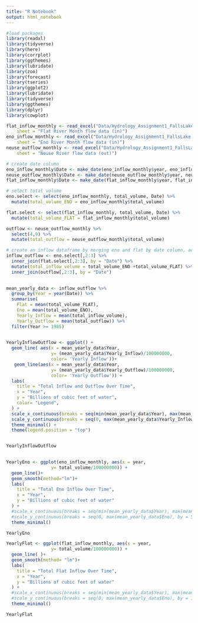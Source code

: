 ```yaml
---
title: "R Notebook"
output: html_notebook
---
```


```r
#load packages
library(readxl)
library(tidyverse)
library(here)
library(corrplot)
library(ggthemes)
library(lubridate)
library(zoo)
library(forecast)
library(tseries)
library(ggplot2)
library(lubridate)
library(tidyverse)
library(ggthemes)
library(dplyr)
library(cowplot)
```

```r
flat_inflow_monthly <- read_excel("Data/Hydrology_Assignment1_FallsLake.xlsx", 
    sheet = "Flat River Month flow data (in)")
eno_inflow_monthly <- read_excel("Data/Hydrology_Assignment1_FallsLake.xlsx", 
    sheet = "Eno River Month flow data (in)")
neuse_outflow_monthly <- read_excel("Data/Hydrology_Assignment1_FallsLake.xlsx", 
    sheet = "Neuse River flow data (out)")

# create date column
eno_inflow_monthly$Date <- make_date(eno_inflow_monthly$year, eno_inflow_monthly$month, 1)
neuse_outflow_monthly$Date <- make_date(neuse_outflow_monthly$year, neuse_outflow_monthly$month, 1)
flat_inflow_monthly$Date <- make_date(flat_inflow_monthly$year, flat_inflow_monthly$month, 1)

# select total volume
eno.select <- select(eno_inflow_monthly, total_volume, Date) %>% 
  mutate(total_volume_ENO = eno_inflow_monthly$total_volume)

flat.select <- select(flat_inflow_monthly, total_volume, Date) %>% 
  mutate(total_volume_FLAT = flat_inflow_monthly$total_volume)

outflow <- neuse_outflow_monthly %>% 
  select(4,9) %>% 
  mutate(total_outflow = neuse_outflow_monthly$total_volume)

# create an inflow dataframe by merging eno and flat by date column, add inflows together, join with outflow
inflow_outflow <- eno.select[,2:3] %>%
  inner_join(flat.select[,2:3], by = "Date") %>% 
  mutate(total_inflow_volume = total_volume_ENO +total_volume_FLAT) %>% 
  inner_join(outflow[,2:3], by = "Date")
  
```

```r
mean_yearly_data <- inflow_outflow %>% 
  group_by(Year = year(Date)) %>% 
  summarise(
    Flat = mean(total_volume_FLAT),
    Eno = mean(total_volume_ENO),
    Yearly_Inflow = mean(total_inflow_volume),
    Yearly_Outflow = mean(total_outflow)) %>% 
  filter(Year >= 1985)
  
```

```r
YearlyInflowOutflow <- ggplot() +
  geom_line( aes(x = mean_yearly_data$Year, 
                 y= (mean_yearly_data$Yearly_Inflow)/100000000, 
                 color= 'Yearly Inflow'))+
   geom_line(aes(x = mean_yearly_data$Year, 
                 y= (mean_yearly_data$Yearly_Outflow)/100000000, 
                 color= 'Yearly Outflow')) +
  labs(
    title = "Total Inflow and Outflow Over Time",
    x = "Year",
    y = "Billions of cubic feet of water",
    color= "Legend", 
  ) +
  scale_x_continuous(breaks = seq(min(mean_yearly_data$Year), max(mean_yearly_data$Year), by = 5)) +  
  scale_y_continuous(breaks = seq(0, max(mean_yearly_data$Yearly_Inflow / 100000, mean_yearly_data$Yearly_Outflow / 100000), by = 5)) +  # Customize y-axis
  theme_minimal() +
  theme(legend.position = "top") 


YearlyInflowOutflow
  


```

```r
YearlyEno <- ggplot(eno_inflow_monthly, aes(x = year, 
                 y= total_volume/100000000)) +
  geom_line()+
  geom_smooth(method="lm")+
  labs(
    title = "Total Eno Inflow Over Time",
    x = "Year",
    y = "Billions of cubic feet of water"
  ) +
  #scale_x_continuous(breaks = seq(min(mean_yearly_data$Year), max(mean_yearly_data$Year), by = 5)) +  
  #scale_y_continuous(breaks = seq(0, max(mean_yearly_data$Eno), by = 5)) +  # Customize y-axis
  theme_minimal() 

YearlyEno
```

```r
YearlyFlat <- ggplot(flat_inflow_monthly, aes(x = year, 
                 y= total_volume/100000000)) +
  geom_line( )+
  geom_smooth(method= "lm")+
  labs(
    title = "Total Flat Inflow Over Time",
    x = "Year",
    y = "Billions of cubic feet of water"
  ) +
  #scale_x_continuous(breaks = seq(min(mean_yearly_data$Year), max(mean_yearly_data$Year), by = 5)) +  
  #scale_y_continuous(breaks = seq(0, max(mean_yearly_data$Eno), by = 1)) +  # Customize y-axis
  theme_minimal() 

YearlyFlat
```
